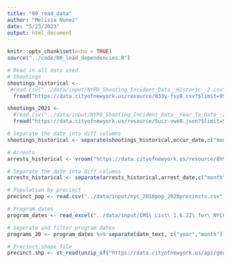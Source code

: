```yaml
---
title: "00_read_data"
author: "Melissa Nunez"
date: "5/23/2023"
output: html_document
---
```


```r
knitr::opts_chunk$set(echo = TRUE)
source("../code/00_load_dependencies.R")
```



```r
# Read in all data used
# Shootings
shootings_historical <-
 #read.csv("../data/input/NYPD_Shooting_Incident_Data__Historic_-2.csv")
  fread("https://data.cityofnewyork.us/resource/833y-fsy8.csv?$limit=9999999999999999") %>% clean_names()

shootings_2021 <- 
  #read.csv("../data/input/NYPD_Shooting_Incident_Data__Year_To_Date_-2.csv")
  fread("https://data.cityofnewyork.us/resource/5ucz-vwe8.json?$limit=99999999") %>% clean_names()

# Separate the date into diff columns
shootings_historical <- separate(shootings_historical,occur_date,c("month","day","year"),sep="-", remove=FALSE)

# Arrests
arrests_historical <- vroom("https://data.cityofnewyork.us/resource/8h9b-rp9u.csv?$limit=9999999") %>% clean_names()

# Separate the date into diff columns
arrests_historical <- separate(arrests_historical,arrest_date,c("month","day","year"),sep="-", remove=FALSE)

# Population by precinct
precinct_pop <- read.csv("../data/input/nyc_2010pop_2020precincts.csv") %>% clean_names()

# Program dates
program_dates <- read_excel("../data/input/CMS\ List\ 1.6.22\ for\ NYCC\ .xlsx") %>% clean_names()

# Seperate and filter program dates
programs_20 <- program_dates %>% separate(date_text, c("year","month")) %>% filter(year<20) %>% mutate(waves=20-as.numeric(year))

# Precinct shape file
precinct.shp <- st_read(unzip_sf("https://data.cityofnewyork.us/api/geospatial/78dh-3ptz?method=export&format=Shapefile")) %>%  st_transform('+proj=longlat +datum=WGS84')
```

